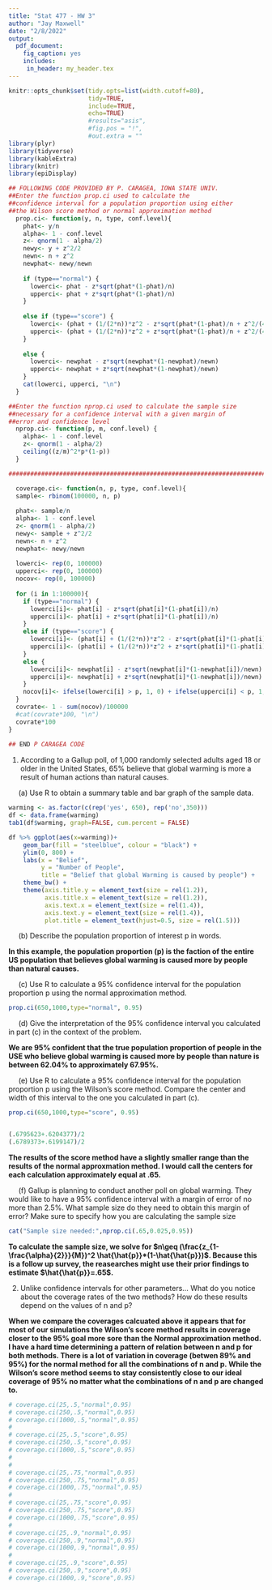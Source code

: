 ```yaml
---
title: "Stat 477 - HW 3"
author: "Jay Maxwell"
date: "2/8/2022"
output: 
  pdf_document:
    fig_caption: yes
    includes:
     in_header: my_header.tex
---  
```


```r
knitr::opts_chunk$set(tidy.opts=list(width.cutoff=80), 
                      tidy=TRUE, 
                      include=TRUE, 
                      echo=TRUE) 
                      #results="asis",
                      #fig.pos = "!", 
                      #out.extra = ""
library(plyr)                      
library(tidyverse)
library(kableExtra)
library(knitr)
library(epiDisplay)

## FOLLOWING CODE PROVIDED BY P. CARAGEA, IOWA STATE UNIV.
##Enter the function prop.ci used to calculate the 
##confidence interval for a population proportion using either 
##the Wilson score method or normal approximation method
  prop.ci<- function(y, n, type, conf.level){
    phat<- y/n
    alpha<- 1 - conf.level
    z<- qnorm(1 - alpha/2)
    newy<- y + z^2/2
    newn<- n + z^2
    newphat<- newy/newn
  
    if (type=="normal") {
      lowerci<- phat - z*sqrt(phat*(1-phat)/n)
      upperci<- phat + z*sqrt(phat*(1-phat)/n)
    }
  
    else if (type=="score") {
      lowerci<- (phat + (1/(2*n))*z^2 - z*sqrt(phat*(1-phat)/n + z^2/(4*n^2)))/(1 + (1/n)*z^2)
      upperci<- (phat + (1/(2*n))*z^2 + z*sqrt(phat*(1-phat)/n + z^2/(4*n^2)))/(1 + (1/n)*z^2)
    }
  
    else {
      lowerci<- newphat - z*sqrt(newphat*(1-newphat)/newn)
      upperci<- newphat + z*sqrt(newphat*(1-newphat)/newn)
    }
    cat(lowerci, upperci, "\n")
  }

##Enter the function nprop.ci used to calculate the sample size
##necessary for a confidence interval with a given margin of 
##error and confidence level
  nprop.ci<- function(p, m, conf.level) {
    alpha<- 1 - conf.level
    z<- qnorm(1 - alpha/2)
    ceiling((z/m)^2*p*(1-p))
  }

#############################################################################################################

  coverage.ci<- function(n, p, type, conf.level){
  sample<- rbinom(100000, n, p)
  
  phat<- sample/n
  alpha<- 1 - conf.level
  z<- qnorm(1 - alpha/2)
  newy<- sample + z^2/2
  newn<- n + z^2
  newphat<- newy/newn
  
  lowerci<- rep(0, 100000)
  upperci<- rep(0, 100000)
  nocov<- rep(0, 100000)
  
  for (i in 1:100000){
    if (type=="normal") {
      lowerci[i]<- phat[i] - z*sqrt(phat[i]*(1-phat[i])/n)
      upperci[i]<- phat[i] + z*sqrt(phat[i]*(1-phat[i])/n)
    }
    else if (type=="score") {
      lowerci[i]<- (phat[i] + (1/(2*n))*z^2 - z*sqrt(phat[i]*(1-phat[i])/n + z^2/(4*n^2)))/(1 + (1/n)*z^2)
      upperci[i]<- (phat[i] + (1/(2*n))*z^2 + z*sqrt(phat[i]*(1-phat[i])/n + z^2/(4*n^2)))/(1 + (1/n)*z^2)
    }
    else {
      lowerci[i]<- newphat[i] - z*sqrt(newphat[i]*(1-newphat[i])/newn)
      upperci[i]<- newphat[i] + z*sqrt(newphat[i]*(1-newphat[i])/newn)
    }
    nocov[i]<- ifelse(lowerci[i] > p, 1, 0) + ifelse(upperci[i] < p, 1, 0)
  }
  covrate<- 1 - sum(nocov)/100000
  #cat(covrate*100, "\n")
  covrate*100
}
  
## END P CARAGEA CODE
```

1. According to a Gallup poll, of 1,000 randomly selected adults aged 18 or older in the United States, 65% believe that global warming is more a result of human actions than natural causes.

|      (a) Use R to obtain a summary table and bar graph of the sample data.

```r

warming <- as.factor(c(rep('yes', 650), rep('no',350)))
df <- data.frame(warming)
tab1(df$warming, graph=FALSE, cum.percent = FALSE)

df %>% ggplot(aes(x=warming))+
    geom_bar(fill = "steelblue", colour = "black") +
    ylim(0, 800) +
    labs(x = "Belief",
         y = "Number of People",
         title = "Belief that global Warming is caused by people") +
    theme_bw() +
    theme(axis.title.y = element_text(size = rel(1.2)),
          axis.title.x = element_text(size = rel(1.2)),
          axis.text.x = element_text(size = rel(1.4)),
          axis.text.y = element_text(size = rel(1.4)),
          plot.title = element_text(hjust=0.5, size = rel(1.5)))
```



|      (b) Describe the population proportion of interest p in words.

**In this example, the population proportion (p) is the faction of the entire US population that believes global warming is caused more by people than natural causes. **



|      (c) Use R to calculate a 95% confidence interval for the population proportion p using the normal approximation method.

```r
prop.ci(650,1000,type="normal", 0.95)
```




|      (d) Give the interpretation of the 95% confidence interval you calculated in part (c) in the context of the problem. 

**We are 95% confident that the true population proportion of people in the USE who believe global warming is caused more by people than nature is between 62.04% to approximately 67.95%.**





|      (e) Use R to calculate a 95% confidence interval for the population proportion p using the Wilson’s score method. Compare the center and width of this interval to the one you calculated in part (c).


```r
prop.ci(650,1000,type="score", 0.95)


(.6795623+.6204377)/2
(.6789373+.6199147)/2

```

**The results of the score method have a slightly smaller range than the results of the normal approxmation method. I would call the centers for each calculation approximately equal at .65. **



|      (f) Gallup is planning to conduct another poll on global warming. They would like to have a 95% confidence interval with a margin of error of no more than 2.5%. What sample size do they need to obtain this margin of error? Make sure to specify how you are calculating the sample size 

```r

cat("Sample size needed:",nprop.ci(.65,0.025,0.95))

```

**To calculate the sample size, we solve for $n\geq (\frac{z_{1-\frac{\alpha}{2}}}{M})^2 \hat{\hat{p}}*(1-\hat{\hat{p}})$. Because this is a follow up survey, the reasearches might use their prior findings to estimate $\hat{\hat{p}}=.65$. **

2. Unlike confidence intervals for other parameters... What do you notice about the coverage rates of the two methods? How do these results
depend on the values of n and p?


\begin{table}[h!]
\begin{tabular}{|l||lll||lll|}
\hline
                            &      & Normal &   & & Wilson's &  \\ \hline
\multicolumn{1}{|c||}{$p$} & n=25 & n=250 & n=1000 & n=25 & n=250 & n=1000 \\ \hline
0.5      & 95.651 & 95.145 & 94.656  & 95.766 & 95.008 & 94.729 \\
0.75     & 89.468 & 93.999 & 94.66 & 93.901 & 94.365 & 94.758 \\
0.9      & 91.851 & 93.104 & 95.17 & 96.33 & 95.54 & 94.893 \\ \hline
\end{tabular}
\end{table}

**When we compare the coverages calcuated above it appears that for most of our simulations the Wilson's score method results in coverage closer to the 95% goal more sore than the Normal approximation method. I have a hard time determining a pattern of relation between n and p for both methods. There is a lot of variation in coverage (betwen 89% and 95%) for the normal method for all the combinations of n and p. While the Wilson's score method seems to stay consistently close to our ideal coverage of 95% no matter what the combinations of n and p are changed to. **

```r
# coverage.ci(25,.5,"normal",0.95)
# coverage.ci(250,.5,"normal",0.95)
# coverage.ci(1000,.5,"normal",0.95)
# 
# coverage.ci(25,.5,"score",0.95)
# coverage.ci(250,.5,"score",0.95)
# coverage.ci(1000,.5,"score",0.95)
# 
# 
# coverage.ci(25,.75,"normal",0.95)
# coverage.ci(250,.75,"normal",0.95)
# coverage.ci(1000,.75,"normal",0.95)
# 
# coverage.ci(25,.75,"score",0.95)
# coverage.ci(250,.75,"score",0.95)
# coverage.ci(1000,.75,"score",0.95)
# 
# coverage.ci(25,.9,"normal",0.95)
# coverage.ci(250,.9,"normal",0.95)
# coverage.ci(1000,.9,"normal",0.95)
# 
# coverage.ci(25,.9,"score",0.95)
# coverage.ci(250,.9,"score",0.95)
# coverage.ci(1000,.9,"score",0.95)
```


